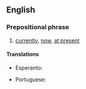 ==English==

===Prepositional phrase===
{{en-PP|[[at]] [[this]] [[moment]] [[in]] [[time]]|-}}

# [[currently]], [[now]], [[at present]]

====Translations====
{{trans-top|currently}}
* Esperanto: {{t-|eo|ĉimomente}}
{{trans-mid}}
* Portuguese: {{t-|pt|no momento}}
{{trans-bottom}}